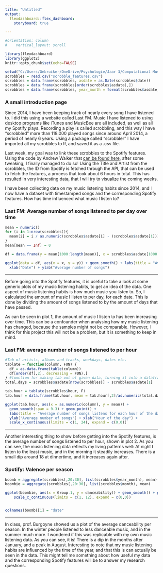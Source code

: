 ```yaml
---
title: "Untitled"
output: 
  flexdashboard::flex_dashboard:
    storyboard: true

---
```



```r
#orientation: column
#    vertical_layout: scroll

library(flexdashboard)
library(ggplot2)
knitr::opts_chunk$set(echo=FALSE)

setwd("C:/Users/Gebruiker/OneDrive/Psychologie/Jaar 3/Computational Musicology/Last FM")
scrobbles = read.csv("scrobble_features.csv")
scrobbles = data.frame(scrobbles, asdate = as.Date(scrobbles$date))
scrobbles = data.frame(scrobbles[order(scrobbles$asdate),])
scrobbles = data.frame(scrobbles, year_month = format(scrobbles$asdate, format = "%y-%m"))

```



### A small introduction page


Since 2014, I have been keeping track of nearly every song I have listened to. I did this using a website called Last FM. Music I have listened to using desktop programs like iTunes and MusicBee are all included, as well as all my Spotify plays. Recording a play is called scrobbling, and this way I have “scrobbled” more than 118.000 played songs since around April 2014, a period of nearly 6 years. Using a package called “scrobbler” I have imported all my scrobbles to R, and saved it as a .csv file. 

Last week, my goal was to link these scrobbles to the Spotify features. Using the code by Andrew Walker that [can be found here](https://andrewlouiswalker.com/2019/12/08/music-listening-history-analysis-through-spotify-last-fm-and-genius-apis-for-music-and-delirium-study-in-pediatric-intensive-care-unit/), after some tweaking, I finally managed to do so! Using the Title and Artist from the scrobbles, the ID from Spotify is fetched through the API, that can be used to fetch the features, a process that took about 6 hours in total. This has resulted in very interesting data, that I will try to visualize the coming weeks. 

I have been collecting data on my music listening habits since 2014, and I now have a dataset with timestamped songs and the corresponding Spotify features. How has time influenced what music I listen to?


### Last FM: Average number of songs listened to per day over time

```r
mean = numeric()
for (i in 1:nrow(scrobbles)){
  mean[i] = i / as.numeric(scrobbles$asdate[i] - (scrobbles$asdate[1]))
}
mean[mean == Inf] = 0

df = data.frame(y = mean[1000:length(mean)], x = scrobbles$asdate[1000:length(mean)])

ggplot(data = df, aes(x = x, y = y)) + geom_smooth() + labs(title = "Average number of songs played per day since 2014") +
  xlab("Date") + ylab("Average number of songs")

```

*** 

Before going into the Spotify features, it is useful to take a look at some generic plots of my music listening habits, to get an idea of the data. One aspect of music listening habits is how much music you listen to. So, I calculated the amount of music I listen to per day, for each date. This is done by dividing the amount of songs listened to by the amount of days that have passed.

As can be seen in plot 1, the amount of music I listen to has been increasing over time. This can be a confounder when analysing how my music listening has changed, because the samples might not be comparable. However, I think for this project this will not be a problem, but it is something to keep in mind. 


### Last FM: average number of songs listened to per hour

```r

#Tab of artists, albums and tracks, weekdays, dates etc.
tablate = function(column, FUN) {
  df = as.data.frame(table(column))
  df[order(df[,2], decreasing = FUN),]
} #function for making tab out of given data, turning it into a dataframe and sorting it by frequency
total.days = scrobbles$asdate[nrow(scrobbles)] - scrobbles$asdate[1]

tab.hour = tablate(scrobbles$hour, F)
tab.hour = data.frame(tab.hour, mean = tab.hour[,2]/as.numeric(total.days))

ggplot(tab.hour, aes(x = as.numeric(column), y = mean)) + 
  geom_smooth(span = 0.3) + geom_point() + 
  labs(title = "Average number of songs listens for each hour of the day") + 
  ylab("Average number of songs") + xlab("Hour of the day") +
  scale_x_continuous(limits = c(1, 24), expand = c(0,0))
```

*** 

Another interesting thing to show before getting into the Spotify features, is the average number of songs listened to per hour, shown in plot 2. As you can see, the music listening data reflects my living patterns well: At night I listen to the least music, and in the morning it steadily increases. There is a small dip around 18 at dinnertime, and it increases again after.


### Spotify: Valence per season

```r

boomb = aggregate(scrobbles[,20:30], list(scrobbles$year_month), mean)
boombie = aggregate(scrobbles[,20:30], list(scrobbles$month), mean)

ggplot(boombie, aes(x = Group.1, y = danceability)) + geom_smooth() + geom_point() +
    scale_x_continuous(limits = c(1, 12), expand = c(0,0))


colnames(boomb)[1] = "date"

```

***

In class, prof. Burgoyne showed us a plot of the average danceability per season. In the winter people listened to less danceable music, and in the summer much more. I wondered if this was replicable with my own music listening data. As you can see, it is! There is a dip in the months after January, and a peak in August. Interesting to note that my music listening habits are influenced by the time of the year, and that this is can actually be seen in the data. This might tell me something about how useful my data and the corresponding Spotify features will be to answer my research questions. 



